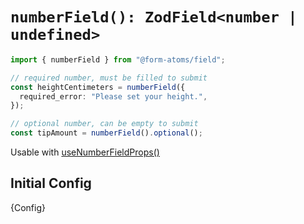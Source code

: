 
<Meta title="fields/numberField" of={NumberFieldStories} />

<hgroup>

# `numberField(): ZodField<number | undefined>`

</hgroup>

```ts
import { numberField } from "@form-atoms/field";

// required number, must be filled to submit
const heightCentimeters = numberField({
  required_error: "Please set your height.",
});

// optional number, can be empty to submit
const tipAmount = numberField().optional();
```

Usable with [useNumberFieldProps()](?path=/docs/hooks-useNumberFieldProps--docs)

## Initial Config

<Markdown>{Config}</Markdown>

<Stories />
